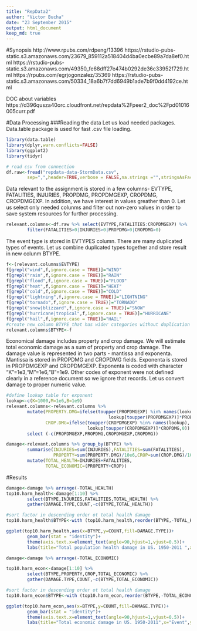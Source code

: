 ```yaml
---
title: "RepData2"
author: "Victor Bucha"
date: "23 September 2015"
output: html_document
keep_md: true
---
```

#Synopsis
http://www.rpubs.com/rdpeng/13396
https://rstudio-pubs-static.s3.amazonaws.com/23679_859112a518404d4ba0ecbe89a7da8ef0.html
https://rstudio-pubs-static.s3.amazonaws.com/49350_fe68dff27e474b0292de36c33952f729.html
https://rpubs.com/egrjogonzalez/35369
https://rstudio-pubs-static.s3.amazonaws.com/50334_18a6b7f7dd6949b1ade7b9f0dd4192ce.html

DOC about variables
https://d396qusza40orc.cloudfront.net/repdata%2Fpeer2_doc%2Fpd01016005curr.pdf

#Data Processing
###Reading the data
Let us load needed packages. Data.table package is used for fast .csv file loading.
``` R
library(data.table)
library(dplyr,warn.conflicts=FALSE)
library(ggplot2)
library(tidyr)
```

``` R
# read csv from connection
df.raw<-fread("repdata-data-StormData.csv",
        sep=",",header=TRUE,verbose = FALSE,na.strings ="",stringsAsFactors=TRUE)
```

Data relevant to the assignment is stored in a few columns- EVTYPE, FATALITIES, INJURIES, PROPDMG, PROPDMGEXP, CROPDMG, CROPDMGEXP. In addition, we have interest in values greather than 0. Let us select only needed colunms and filter out non-zero values in order to save system resources for further processing.
``` R
relevant.columns<-df.raw %>% select(EVTYPE,FATALITIES:CROPDMGEXP) %>% 
        filter(FATALITIES>0|INJURIES>0|PROPDMG>0|CROPDMG>0)

```

The event type is stored in EVTYPES column. There are many duplicated types of events. Let us combine duplicated types together and store result in new colunm BTYPE.
``` R
f<-(relevant.columns$EVTYPE)
f[grepl("wind",f,ignore.case = TRUE)]="WIND"
f[grepl("rain",f,ignore.case = TRUE)]="RAIN"
f[grepl("flood",f,ignore.case = TRUE)]="FLOOD"
f[grepl("heat",f,ignore.case = TRUE)]="HEAT"
f[grepl("cold",f,ignore.case = TRUE)]="COLD"
f[grepl("lightning",f,ignore.case = TRUE)]="LIGHTNING"
f[grepl("tornado",f,ignore.case = TRUE)]="TORNADO"
f[grepl("snow|blizzard",f,ignore.case = TRUE)]="SNOW"
f[grepl("hurricane|tropical",f,ignore.case = TRUE)]="HURRICANE"
f[grepl("hail",f,ignore.case = TRUE)]="HAIL"
#create new column BTYPE that has wider categories without duplication
relevant.columns$BTYPE<-f
```

Economical damage includes property and crop damage. We will estimate total economic damage as a sum of property and crop damage. The damage value is represented in two parts - mantissa and exponenta. Mantissa is stored in PROPDMG and CROPDMG fields. Exponenta is stored in PROPDMGEXP and CROPDMGEXP. Exponenta is coded with character "K"=1e3,"M"=1e6,"B"=1e9. Other codes of exponent were not defined clearly in a reference document so we ignore that records. Let us convert damage to proper numeric value.

``` R
#define lookup table for exponent
lookup<-c(K=1000,M=1e6,B=1e9)
relevant.columns<-relevant.columns %>% 
        mutate(PROPERTY.DMG=ifelse(toupper(PROPDMGEXP) %in% names(lookup),
                                       lookup[toupper(PROPDMGEXP)]*PROPDMG,0),
               CROP.DMG=ifelse(toupper(CROPDMGEXP) %in% names(lookup),
                               lookup[toupper(CROPDMGEXP)]*CROPDMG,0)) %>%
        select (-c(PROPDMGEXP,PROPDMG,CROPDMGEXP,CROPDMG))

```

``` R
damage<-relevant.columns %>% group_by(BTYPE) %>% 
        summarise(INJURIES=sum(INJURIES),FATALITIES=sum(FATALITIES),
                  PROPERTY=sum(PROPERTY.DMG)/10e6,CROP=sum(CROP.DMG)/10e6) %>%
        mutate(TOTAL_HEALTH=INJURIES+FATALITIES,
               TOTAL_ECONOMIC=(PROPERTY+CROP))

```

#Results

``` R
damage<-damage %>% arrange(-TOTAL_HEALTH)
top10.harm_health<-damage[1:10] %>%
        select(BTYPE,INJURIES,FATALITIES,TOTAL_HEALTH) %>%
        gather(DAMAGE.TYPE,COUNT,-c(BTYPE,TOTAL_HEALTH))

#sort factor in descending order ot total health damage
top10.harm_health$BTYPE<-with (top10.harm_health,reorder(BTYPE,-TOTAL_HEALTH))

ggplot(top10.harm_health,aes(x=BTYPE,y=COUNT,fill=DAMAGE.TYPE))+
        geom_bar(stat = "identity")+
        theme(axis.text.x=element_text(angle=90,hjust=1,vjust=0.5))+
        labs(title="Total population health damage in US. 1950-2011 ",x="Event",y="Count")
```


``` R
damage<-damage %>% arrange(-TOTAL_ECONOMIC)

top10.harm_econ<-damage[1:10] %>%
        select(BTYPE,PROPERTY,CROP,TOTAL_ECONOMIC) %>%
        gather(DAMAGE.TYPE,COUNT,-c(BTYPE,TOTAL_ECONOMIC))

#sort factor in descending order ot total health damage
top10.harm_econ$BTYPE<-with (top10.harm_econ,reorder(BTYPE,-TOTAL_ECONOMIC))

ggplot(top10.harm_econ,aes(x=BTYPE,y=COUNT,fill=DAMAGE.TYPE))+
        geom_bar(stat = "identity")+
        theme(axis.text.x=element_text(angle=90,hjust=1,vjust=0.5))+
        labs(title="Total economic damage in US. 1950-2011",x="Event",y="US Dollars (in millions)")
```
